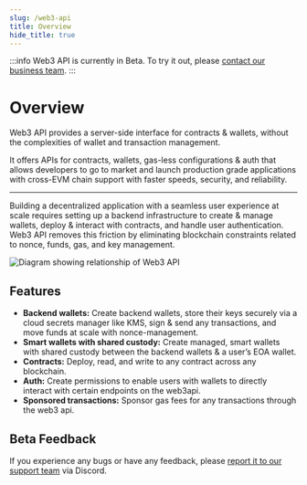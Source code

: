 ```yaml
---
slug: /web3-api
title: Overview
hide_title: true
---
```


:::info
Web3 API is currently in Beta. To try it out, please [contact our business team](https://thirdweb.com/contact-us).
:::

# Overview

Web3 API provides a server-side interface for contracts & wallets, without the complexities of wallet and transaction management.

It offers APIs for contracts, wallets, gas-less configurations & auth that allows developers to go to market and launch production grade applications with cross-EVM chain support with faster speeds, security, and reliability.

---

Building a decentralized application with a seamless user experience at scale requires setting up a backend infrastructure to create & manage wallets, deploy & interact with contracts, and handle user authentication. Web3 API removes this friction by eliminating blockchain constraints related to nonce, funds, gas, and key management.

![Diagram showing relationship of Web3 API](./assets/web3-api-arch.png)

## Features

- **Backend wallets:** Create backend wallets, store their keys securely via a cloud secrets manager like KMS, sign & send any transactions, and move funds at scale with nonce-management.
- **Smart wallets with shared custody:** Create managed, smart wallets with shared custody between the backend wallets & a user’s EOA wallet.
- **Contracts:** Deploy, read, and write to any contract across any blockchain.
- **Auth:** Create permissions to enable users with wallets to directly interact with certain endpoints on the web3api.
- **Sponsored transactions:** Sponsor gas fees for any transactions through the web3 api.

## Beta Feedback

If you experience any bugs or have any feedback, please [report it to our support team](https://discord.gg/thirdweb) via Discord.
